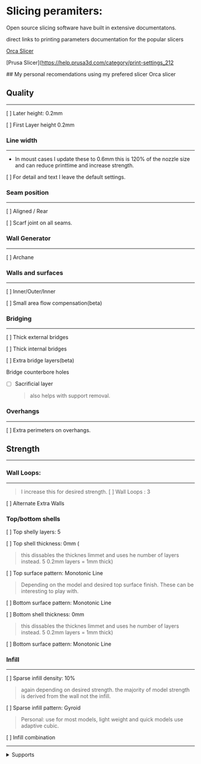 
# Slicing peramiters:

Open source slicing software have built in extensive documentatons. 

direct links to printing parameters documentation for the popular slicers 

[Orca Slicer](https://github.com/SoftFever/OrcaSlicer/wiki/#process-settings)

[Prusa Slicer](https://help.prusa3d.com/category/print-settings_212


<Callout type="info">
## My personal recomendations using my prefered slicer Orca slicer
</Callout>




## Quality
---
[ ]  Later height: 0.2mm

[ ]  First Layer height 0.2mm

### Line width
---
- In moust cases I update these to 0.6mm this is 120% of the nozzle size and can reduce printtime and increase strength. 

[ ] For detail and text I leave the default settings. 

### Seam position
---
[ ] Aligned / Rear

[ ] Scarf joint on all seams. 

### Wall Generator
---
[ ] Archane 

### Walls and surfaces 
---
[ ] Inner/Outer/Inner

[ ] Small area flow compensation(beta) 

### Bridging 
---
[ ] Thick external bridges 

[ ] Thick internal bridges 

[ ] Extra bridge layers(beta) 

Bridge counterbore holes
- [ ] Sacrificial layer 
    > also helps with support removal.

### Overhangs
---
[ ] Extra perimeters on overhangs. 


## Strength 
---
### Wall Loops:
---  
> I increase this for desired strength.
[ ] Wall Loops : 3

[ ] Alternate Extra Walls


### Top/bottom shells
[ ] Top shelly layers: 5

[ ] Top shell thickness: 0mm (
> this dissables the thicknes limmet and uses he number of layers instead. 5 0.2mm layers = 1mm thick) 

[ ] Top surface pattern: Monotonic Line 
> Depending on the model and desired top surface finish. These can be interesting to play with. 

[ ] Bottom surface pattern: Monotonic Line

[ ] Bottom shell thickness: 0mm
> this dissables the thicknes limmet and uses he number of layers instead. 5 0.2mm layers = 1mm thick) 

[ ] Bottom surface pattern: Monotonic Line 

### Infill 
---
[ ] Sparse infill density: 10%
> again depending on desired strength. the majority of model strength is derived from the wall not the infill.

[ ] Sparse infill pattern: Gyroid
> Personal: use for most models, light weight and quick models use adaptive cubic.

[ ] Infill combination


---
<details>
  <summary>Supports</summary> 
I avoid using supports as much as possible, however when I do I use the following settings. 
The following is my thougth process:

<Steps>

### Identifiy the areas need for support
- is the area a direct line from the build plate?
- is the area not in a direct line to the build plate?

### If the suppots dot not need to be roughted around other parts, I prefer standard dupports

### If the model requres significat support, I referr tree supports. 

### If the model is printed in PLA and I have a multi materal system avaliable, I will change the support interface layer to PETG 
> PLA will not bond to PETG, this allows for easy removal of the support interface layer.
<Callout type="warning">
If you atempt to use PETG with PLA Supports, the PLA may [JAM](/Troubleshooting) your hotend. 
</Callout>

- ![TreevsStandatrd.webp](https://cdn.jsdelivr.net/gh/JamesD3d/info3dimages@main/i/SLICERS/TreevsStandatrd.webp)

</Steps>



### Others 
---
[ ]Brim type: Mouse ear (if needed)
> this places small tabs on sections of a print that may lif due to internal tension. These are very easy to remove. 

[ ] Verbose Gcode

[ ] Label objects

[ ] Exclude objects
> if the printer supports the feature. During the print of multiplul models , this feature allows you to skip a model that failed and continue printing the other without loosing progress. 

